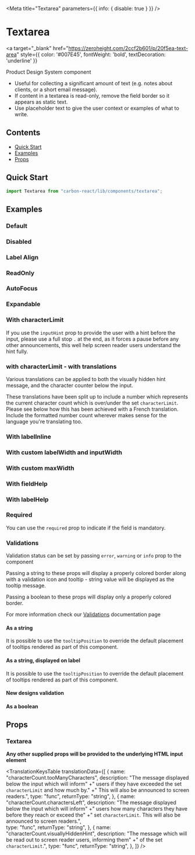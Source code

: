 


<Meta title="Textarea" parameters={{ info: { disable: true } }} />

# Textarea

<a
  target="_blank"
  href="https://zeroheight.com/2ccf2b601/p/20f5ea-text-area"
  style={{ color: '#007E45', fontWeight: 'bold', textDecoration: 'underline' }}
>
  Product Design System component 
</a>

- Useful for collecting a significant amount of text (e.g. notes about clients, or a short email message).
- If content in a textarea is read-only, remove the field border so it appears as static text.
- Use placeholder text to give the user context or examples of what to write.

## Contents

- [Quick Start](#quick-start)
- [Examples](#examples)
- [Props](#props)

## Quick Start

```javascript
import Textarea from "carbon-react/lib/components/textarea";
```

## Examples

### Default
<Canvas>
  <Story name="default" story={stories.DefaultStory} />
</Canvas>

### Disabled

<Canvas>
  <Story name="disabled" story={stories.DisabledStory} />
</Canvas>

### Label Align

<Canvas>
  <Story name="label Align" story={stories.LabelAlignStory} />
</Canvas>

### ReadOnly

<Canvas>
  <Story name="readOnly" story={stories.ReadOnlyStory} />
</Canvas>

### AutoFocus

<Canvas>
  <Story
    name="autoFocus"
    story={stories.AutoFocusStory}
  />
</Canvas>

### Expandable

<Canvas>
  <Story
    name="expandable"
    story={stories.ExpandableStory}
  />
</Canvas>

### With characterLimit

If you use the `inputHint` prop to provide the user with a hint before the input, please use a full stop `.` at the end,
as it forces a pause before any other announcements, this well help screen reader users understand the hint fully.

<Canvas>
  <Story name="with characterLimit" story={stories.CharacterLimitStory} />
</Canvas>


### with characterLimit - with translations

Various translations can be applied to both the visually hidden hint message, and the character 
counter below the input. 

These translations have been split up to include a number which represents the current character count which
is over/under the set `characterLimit`. Please see below how this has been achieved with a French translation.
Include the formatted number count wherever makes sense for the language you're translating too.

<Canvas>
  <Story 
    name="with characterLimit with translations" 
    story={stories.TranslationsCharacterLimitStory}
  />
</Canvas>

### With labelInline

<Canvas>
  <Story name="with labelInline" story={stories.LabelInlineStory} />
</Canvas>

### With custom labelWidth and inputWidth

<Canvas>
  <Story
    name="with custom labelWidth and inputWidth"
    story={stories.CustomWidthStory}
  />
</Canvas>

### With custom maxWidth

<Canvas>
  <Story name="with maxWidth" story={stories.MaxWidthStory} />
</Canvas>

### With fieldHelp

<Canvas>
  <Story name="with fieldHelp" story={stories.FieldHelpStory} />
</Canvas>

### With labelHelp

<Canvas>
  <Story name="with labelHelp" story={stories.LabelHelpStory} />
</Canvas>

### Required

You can use the `required` prop to indicate if the field is mandatory.

<Canvas>
  <Story name="required" story={stories.RequiredStory} />
</Canvas>

### Validations

Validation status can be set by passing `error`, `warning` or `info` prop to the component

Passing a string to these props will display a properly colored border along with a validation icon and tooltip - string value will be displayed as the tooltip message.

Passing a boolean to these props will display only a properly colored border.

For more information check our [Validations](?path=/docs/documentation-validations--page "Validations") documentation page

#### As a string

<Canvas>
  <Story
    name="validations - string - component"
    story={stories.ValidationStringStory}
  />
</Canvas>

It is possible to use the `tooltipPosition` to override the default placement of tooltips rendered as part of this component.

<Canvas>
  <Story
    name="validations - string - with tooltipPosition overriden - component"
    story={stories.ValidationStringPositionStory}
  />
</Canvas>

#### As a string, displayed on label

<Canvas>
  <Story name="validations - string - label" story={stories.ValidationLabelStory} />
</Canvas>

It is possible to use the `tooltipPosition` to override the default placement of tooltips rendered as part of this component.

<Canvas>
  <Story
    name="validations - string - with tooltipPosition overriden - label"
    story={stories.ValidationLabelPositionStory}
  />
</Canvas>

#### New designs validation

<Canvas>
  <Story name="validations - string - new design" story={stories.NewDesignValidationStory}/>
</Canvas>

#### As a boolean

<Canvas>
  <Story name="validations - boolean" story={stories.ValidationBooleanStory}/>
</Canvas>

## Props

### Textarea

<StyledSystemProps of={OriginalTextarea} noHeader margin />

**Any other supplied props will be provided to the underlying HTML input element**

<TranslationKeysTable
  translationData={[
    {
      name: "characterCount.tooManyCharacters",
      description:
        "The message displayed below the input which will inform"
        +" users if they have exceeded the set `characterLimit` and how much by." 
        +" This will also be announced to screen readers.",
      type: "func",
      returnType: "string",
    },
        {
      name: "characterCount.charactersLeft",
      description:
        "The message displayed below the input which will inform"
        +" users how many characters they have before they reach  or exceed the"
        +" set `characterLimit`. This will also be announced to screen readers.",      
        type: "func",
      returnType: "string",
    },
        {
      name: "characterCount.visuallyHiddenHint",
      description:
        "The message which will be read out to screen reader users, informing them"
        +" of the set `characterLimit`.",
      type: "func",
      returnType: "string",
    },
  ]}
/>